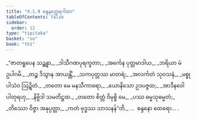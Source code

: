 ```yaml
---
title: "4.1.9 စန္ဒနတ္ထေရဂါထာ"
tableOfContents: false
sidebar:
  order: 12
type: "tipitaka"
basket: "su"
book: "th1"
---
```



<DynamicBreadcrumb />

<Division number="299" book="th1">

<Paragraph number="543" type="verses" book="th1">
_“ဇာတရူပေန သဉ္ဆန္နာ,_  
_ဒါသီဂဏပုရက္ခတာ;_  
_အင်္ကေန ပုတ္တမာဒါယ,_  
_ဘရိယာ မံ ဥပါဂမိ._  

</Paragraph>

</Division>
<Division number="300" book="th1">

<Paragraph number="544" type="verses" book="th1">
_တဉ္စ ဒိသွာန အာယန္တိံ,_  
_သကပုတ္တဿ မာတရံ;_  
_အလင်္ကတံ သုဝသနံ,_  
_မစ္စုပါသံဝ ဩဍ္ဍိတံ._  

</Paragraph>

</Division>
<Division number="301" book="th1">

<Paragraph number="545" type="verses" book="th1">
_တတော မေ မနသီကာရော,_  
_ယောနိသော ဥဒပဇ္ဇထ;_  
_အာဒီနဝေါ ပါတုရဟု,_  
_နိဗ္ဗိဒါ သမတိဋ္ဌထ._  

</Paragraph>

</Division>
<Division number="302" book="th1">

<Paragraph number="546" type="verses" book="th1">
_တတော စိတ္တံ ဝိမုစ္စိ မေ,_  
_ပဿ ဓမ္မသုဓမ္မတံ;_  
_တိဿော ဝိဇ္ဇာ အနုပ္ပတ္တာ,_  
_ကတံ ဗုဒ္ဓဿ သာသနန်”တိ._  


</Paragraph>
</Division>

<Paragraph number="547" type="center" book="th1">
…  စန္ဒနော ထေရော… .
</Paragraph>